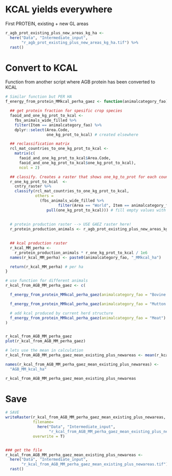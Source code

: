 # KCAL yields everywhere

First PROTEIN, existing + new GL areas

```r
r_agb_prot_existing_plus_new_areas_kg_ha <-
  here("Data", "Intermediate_input", 
       "r_agb_prot_existing_plus_new_areas_kg_ha.tif") %>% 
  rast()


```

# Convert to KCAL

Function from another script where AGB protein has been converted to KCAL

```r
# Similar function but PER HA
f_energy_from_protein_MMkcal_perha_gaez <- function(animalcategory_fao) {

  ## get protein fraction for spesific crop species
  faoid_and_one_kg_prot_to_kcal <-
    fbs_animals_wide_filled %>%
    filter(Item == animalcategory_fao) %>%
    dplyr::select(Area.Code, 
                  one_kg_prot_to_kcal) # created elsewhere

  ## reclassification matrix
  rcl_mat_countries_to_one_kg_prot_to_kcal <-
    matrix(c(
      faoid_and_one_kg_prot_to_kcal$Area.Code,
      faoid_and_one_kg_prot_to_kcal$one_kg_prot_to_kcal),
      ncol = 2)

  ## classify. Creates a raster that shows one_kg_to_prot for each country
  r_one_kg_prot_to_kcal  <- 
    cntry_raster %>% 
    classify(rcl_mat_countries_to_one_kg_prot_to_kcal, 
             others = 
               (fbs_animals_wide_filled %>%
                       filter(Area == "World", Item == animalcategory_fao) %>% 
                  pull(one_kg_prot_to_kcal))) # fill empty values with global averages
  
  
  # protein production raster --> USE GAEZ raster here!
  r_protein_production_animals <- r_agb_prot_existing_plus_new_areas_kg_ha
  

  ## kcal production raster
  r_kcal_MM_perha <-
    r_protein_production_animals * r_one_kg_prot_to_kcal / 1e6
  names(r_kcal_MM_perha) <- paste0(animalcategory_fao, "_MMkcal_ha")

  return(r_kcal_MM_perha) # per ha 
}

# use function for different animals
r_kcal_from_AGB_MM_perha_gaez <- c(

  f_energy_from_protein_MMkcal_perha_gaez(animalcategory_fao = "Bovine Meat"),

  f_energy_from_protein_MMkcal_perha_gaez(animalcategory_fao = "Mutton & Goat Meat") ,

  # add kcal produced by current herd structure
  f_energy_from_protein_MMkcal_perha_gaez(animalcategory_fao = "Meat")  
)


r_kcal_from_AGB_MM_perha_gaez
plot(r_kcal_from_AGB_MM_perha_gaez)

# lets use the mean in calculation
r_kcal_from_AGB_MM_perha_gaez_mean_existing_plus_newareas <- mean(r_kcal_from_AGB_MM_perha_gaez, na.rm= T)

names(r_kcal_from_AGB_MM_perha_gaez_mean_existing_plus_newareas) <-
  "AGB_MM_kcal_ha"

r_kcal_from_AGB_MM_perha_gaez_mean_existing_plus_newareas
```
# Save

```r
# SAVE
writeRaster(r_kcal_from_AGB_MM_perha_gaez_mean_existing_plus_newareas,
            filename= 
              here("Data", "Intermediate_input",
                   "r_kcal_from_AGB_MM_perha_gaez_mean_existing_plus_newareas.tif"),
            overwrite = T)


### get the file
r_kcal_from_AGB_MM_perha_gaez_mean_existing_plus_newareas <-
  here("Data", "Intermediate_input",
       "r_kcal_from_AGB_MM_perha_gaez_mean_existing_plus_newareas.tif") |> 
  rast()
```

